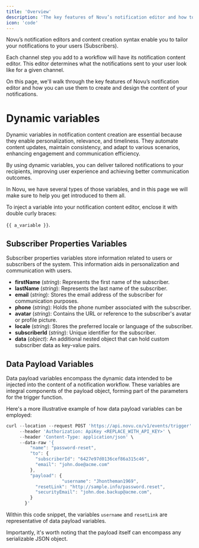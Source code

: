 ```yaml
---
title: 'Overview'
description: 'The key features of Novu’s notification editor and how to use them'
icon: 'code'
---
```


Novu’s notification editors and content creation syntax enable you to tailor your notifications to your users (Subscribers).

Each channel step you add to a workflow will have its notification content editor. This editor determines what the notifications sent to your user look like for a given channel.

On this page, we'll walk through the key features of Novu’s notification editor and how you can use them to create and design the content of your notifications.

# Dynamic variables
Dynamic variables in notification content creation are essential because they enable personalization, relevance, and timeliness. They automate content updates, maintain consistency, and adapt to various scenarios, enhancing engagement and communication efficiency. 

By using dynamic variables, you can deliver tailored notifications to your recipients, improving user experience and achieving better communication outcomes.

In Novu, we have several types of those variables, and in this page we will make sure to help you get introduced to them all.

To inject a variable into your notification content editor, enclose it with double curly braces: 

`{{ a_variable }}`.

## Subscriber Properties Variables

Subscriber properties variables store information related to users or subscribers of the system. This information aids in personalization and communication with users.

- **firstName** (*string*): Represents the first name of the subscriber.
- **lastName** (*string*): Represents the last name of the subscriber.
- **email** (*string*): Stores the email address of the subscriber for communication purposes.
- **phone** (*string*): Holds the phone number associated with the subscriber.
- **avatar** (*string*): Contains the URL or reference to the subscriber's avatar or profile picture.
- **locale** (*string*): Stores the preferred locale or language of the subscriber.
- **subscriberId** (*string*): Unique identifier for the subscriber.
- **data** (*object*): An additional nested object that can hold custom subscriber data as key-value pairs.

## Data Payload Variables

Data payload variables encompass the dynamic data intended to be injected into the content of a notification workflow. These variables are integral components of the payload object, forming part of the parameters for the trigger function.

Here's a more illustrative example of how data payload variables can be employed:

```jsx
curl --location --request POST 'https://api.novu.co/v1/events/trigger' \
     --header 'Authorization: ApiKey <REPLACE_WITH_API_KEY>' \
     --header 'Content-Type: application/json' \
     --data-raw '{
         "name": "password-reset",
         "to": {
           "subscriberId": "6427e97d0136cef86a315c46",
           "email": "john.doe@acme.com"
         },
         "payload": {
					 "username": "Jhontheman1969",
           "resetLink": "http://sample.info/password.reset",
           "securityEmail": "john.doe.backup@acme.com",
         }
       }'
```

Within this code snippet, the variables `username` and `resetLink` are representative of data payload variables. 

Importantly, it's worth noting that the payload itself can encompass any serializable JSON object.